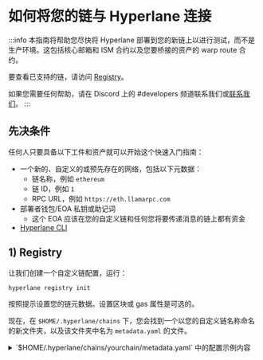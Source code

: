 # 如何将您的链与 Hyperlane 连接

:::info
本指南将帮助您尽快将 Hyperlane 部署到您的新链上以进行测试，而不是生产环境。这包括核心邮箱和 ISM 合约以及您要桥接的资产的 warp route 合约。

要查看已支持的链，请访问 [Registry](https://github.com/hyperlane-xyz/hyperlane-registry/tree/main/chains)。

如果您需要任何帮助，请在 Discord 上的 #developers 频道联系我们或[联系我们](https://forms.gle/KyRTaWvo4XNmNvrq6)。
:::

## 先决条件

任何人只要具备以下工件和资产就可以开始这个快速入门指南：
- 一个新的、自定义的或预先存在的网络，包括以下元数据：
    - 链名称，例如 `ethereum`
    - 链 ID，例如 `1`
    - RPC URL，例如 `https://eth.llamarpc.com`
- 部署者钱包/EOA 私钥或助记词
    - 这个 EOA 应该在您的自定义链和任何您将要传递消息的链上都有资金
- [Hyperlane CLI](/docs/reference/cli.mdx)

## 1) Registry

让我们创建一个自定义链配置，运行：

```bash
hyperlane registry init
```

按照提示设置您的链元数据。设置区块或 gas 属性是可选的。

现在，在 `$HOME/.hyperlane/chains` 下，您会找到一个以您的自定义链名称命名的新文件夹，以及该文件夹中名为 `metadata.yaml` 的文件。

<details> 
  <summary>
    `$HOME/.hyperlane/chains/yourchain/metadata.yaml` 中的配置示例内容
  </summary>

   ```yaml
    # yaml-language-server: $schema=../schema.json
    blockExplorers:
      - apiUrl: https://explorer.yourchain.com/api
        apiKey: XXXX # 有助于避免合约验证 API 的速率限制
        family: etherscan #您使用的浏览器，也支持 routescan 或 blockscout
        name: Chainscan
        url: https://explorer.yourchain.com
    chainId: 171717
    displayName: Chain Name
    domainId: 171717
    isTestnet: true # 可选
    name: yourchain
    nativeToken:
      name: Ether
      symbol: ETH
      decimals: 18
    protocol: ethereum
    rpcUrls:
      - http: https://hyper-lane-docs.rpc.caldera.xyz/http
    ```
</details>

## 2) Core

接下来，让我们配置、部署和测试您的自定义链的核心合约。

### 初始化配置

1. 从您的本地环境，将您的已有资金的部署者地址的私钥或助记词设置为 `HYP_KEY`。例如：`export HYP_KEY='<YOUR_PRIVATE_KEY>'`
2. 从同一个终端实例，运行：
    
  ```bash
  hyperlane core init
  ```
<details>
  <summary>
    部署配置将被写入 `./configs/core-config.yaml`
  </summary>
  
  ```yaml
  owner: "0x16F4898F47c085C41d7Cc6b1dc72B91EA617dcBb"
  defaultIsm:
    type: trustedRelayerIsm
    relayer: "0x16F4898F47c085C41d7Cc6b1dc72B91EA617dcBb"
  defaultHook:
    type: merkleTreeHook
  requiredHook:
    owner: "0x16F4898F47c085C41d7Cc6b1dc72B91EA617dcBb"
    type: protocolFee
    beneficiary: "0x16F4898F47c085C41d7Cc6b1dc72B91EA617dcBb"
    maxProtocolFee: "100000000000000000"
    protocolFee: "0"
  ```
    
</details>


### 部署合约

要部署合约，运行：

```bash
hyperlane core deploy
```

使用箭头和回车键从主网列表底部选择您的自定义链。
所有合约部署需要几分钟时间。
<details> 
  <summary>
    在 `$HOME/.hyperlane/chains` 下，您会找到一个以您的自定义链名称命名的新文件夹，以及该文件夹中名为 `addresses.yaml` 的文件
  </summary>
  ```yaml
    staticMerkleRootMultisigIsmFactory: "0x6906cb4741d3E2322E9f9aA645DfC8AB6F122c47"
    staticMessageIdMultisigIsmFactory: "0x3CE97a32d9C8294691cBd2baC09B078EDa75c429"
    staticAggregationIsmFactory: "0x81f969fDBF48278Ce09685Ce48e03388B6785aF4"
    staticAggregationHookFactory: "0x3d864A3c25F61E3c3A7d02e980453A6E1f0a92A6"
    domainRoutingIsmFactory: "0xC4c01f7B03f0fFa77A0265C600dEF7Ad28BCa5A2"
    proxyAdmin: "0xABb7175d5F123172E7B7Fa467CC9fE4C2FEdb942"
    mailbox: "0x5F58d75A9caDE4e2b191313223978dF049f93b81"
    interchainAccountRouter: "0x43c0745b0dE9Cb780816a24ddE63d79Ca99B5dE8"
    interchainAccountIsm: "0x9C96dC8f4257413225d6B5C47d1afbafc39B269F"
    validatorAnnounce: "0xE3bd39BF92DB385dE6313D6070b035bD934378CB"
    testRecipient: "0xa58462b1943Be1469Ed58db690C78583BA34Fd2E"
    ```
</details>
    
### 发送测试消息

要发送测试消息，运行：

```bash
hyperlane send message --relay
```

`--relay` 标志是可选的，它将消息传递到目标链。

您也可以在后台运行一个中继器：

```bash
hyperlane relayer --chains yourchain,sepolia
```

:::note
**🎉 恭喜！您已成功向您的自定义链发送了消息**
:::


## 3) Warp Route

现在您的链上已经有了 Hyperlane 邮箱和核心合约，是时候在您的链和任何其他 Hyperlane 链之间设置代币桥接了。

继续查看 [部署 Warp Route](/docs/guides/deploy-warp-route.mdx) 文档了解更多详情。

## 4) 提交到 Registry

如果您希望其他链也能与您连接并将其投入生产，请提交 registry PR。

### 确保信息完整
确保您的元数据完整：
- 在文件夹内添加 `logo.svg` 文件
- 包含标识部署团队的 `Deployer` 信息
- 如果链是测试网，则指示 `isTestnet` 为 `true`
- 如果您有 gnosis safe 服务，添加 api url `gnosisSafeTransactionServiceUrl`
- 对 yaml 文件进行 lint 处理并按字母顺序排序

### 提交到 Github

首先，导航到您的 registry 本地实例并提交更改

```bash
cd ~/.hyperlane && git init && git add . && git commit
```

然后，将本地 registry 与规范 registry 同步

```bash
git remote add canonical git@github.com:hyperlane-xyz/hyperlane-registry.git
git pull canonical main --rebase
```

最后，将本地 registry 推送到 github fork 并提交 PR。请在您的 PR 中包含一个 [changeset](https://github.com/changesets/changesets/blob/main/docs/adding-a-changeset.md)。

:::note
**恭喜！您已成功将 Hyperlane 部署到您的链并将您的工作添加到 Hyperlane registry**

感谢您为无需许可的互操作性的未来做出贡献 🫡
:::

### 投入生产
#### 社区运行的基础设施
作为公共产品，Hyperlane 的核心开发团队 - Abacus Works - 可以免费帮助您将主网链投入生产。您可以在 PR 中请求这个服务，每两周添加一批新链。

这包括运行一个将您的链连接到网络的中继器，将您的链添加到 [Explorer](https://explorer.hyperlane.xyz/)，并在您的链的默认验证器集中运行一个验证器。没有持续的成本或锁定 - 您可以随时选择将中继器迁移到自托管选项或更改验证器集。

#### 自托管基础设施
像 Stride 这样具有 devops 经验的链选择运行自己的中继器。虽然这确实有一些运营负担，但这允许他们按照自己的节奏更快地添加新链。此外，他们可以选择设置或补贴与中继相关的跨链 gas 成本。有关更多信息，请参阅 [运营](/docs/operate/relayer/run-relayer.mdx) 文档。
